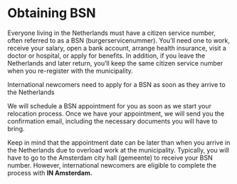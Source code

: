 
# Obtaining BSN

Everyone living in the Netherlands must have a citizen service number, often referred to as a BSN (burgerservicenummer). You’ll need one to work, receive your salary, open a bank account, arrange health insurance, visit a doctor or hospital, or apply for benefits. In addition, if you leave the Netherlands and later return, you’ll keep the same citizen service number when you re-register with the municipality. 


<Callout>
    International newcomers need to apply for a BSN as soon as they arrive to the Netherlands
</Callout>


We will schedule a BSN appointment for you as soon as we start your relocation process. Once we have your appointment, we will send you the confirmation email, including the necessary documents you will have to bring. 

Keep in mind that the appointment date can be later than when you arrive in the Netherlands due to overload work at the municipality. Typically, you will have to go to the Amsterdam city hall (gemeente) to receive your BSN number. However, international newcomers are eligible to complete the process with **IN Amsterdam.** 

